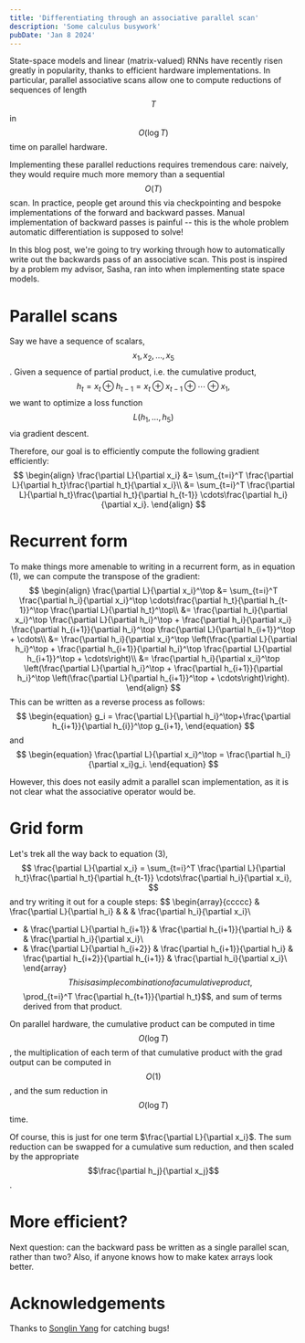 ```yaml
---
title: 'Differentiating through an associative parallel scan'
description: 'Some calculus busywork'
pubDate: 'Jan 8 2024'
---
```


State-space models and linear (matrix-valued) RNNs
have recently risen greatly in popularity,
thanks to efficient hardware implementations.
In particular, parallel associative scans allow one to compute
reductions of sequences of length $$T$$ in $$O(\log T)$$ time
on parallel hardware.

Implementing these parallel reductions requires tremendous care:
naively, they would require much more memory than a sequential $$O(T)$$ scan.
In practice, people get around this via checkpointing and bespoke
implementations of the forward and backward passes.
Manual implementation of backward passes is painful -- this is the whole problem
automatic differentiation is supposed to solve!

In this blog post, we're going to try working through how to automatically
write out the backwards pass of an associative scan.
This post is inspired by a problem my advisor, Sasha,
ran into when implementing state space models.

# Parallel scans
Say we have a sequence of scalars, $$x_1, x_2,\ldots,x_5$$.
Given a sequence of partial product, i.e. the cumulative product,
$$
\begin{equation}
h_t = x_t \oplus h_{t-1} = x_t \oplus x_{t-1} \oplus \cdots \oplus x_1,
\end{equation}
$$
we want to optimize a loss function
$$L(h_1,\ldots,h_5)$$
via gradient descent.

Therefore, our goal is to efficiently compute the following gradient efficiently:
$$
\begin{align}
\frac{\partial L}{\partial x_i}
&= \sum_{t=i}^T \frac{\partial L}{\partial h_t}\frac{\partial h_t}{\partial x_i}\\
&= \sum_{t=i}^T \frac{\partial L}{\partial h_t}\frac{\partial h_t}{\partial h_{t-1}}
    \cdots\frac{\partial h_i}{\partial x_i}.
\end{align}
$$

# Recurrent form
To make things more amenable to writing in a recurrent form, as in equation (1),
we can compute the transpose of the gradient:
$$
\begin{align}
\frac{\partial L}{\partial x_i}^\top
&= \sum_{t=i}^T 
    \frac{\partial h_i}{\partial x_i}^\top
    \cdots\frac{\partial h_t}{\partial h_{t-1}}^\top
    \frac{\partial L}{\partial h_t}^\top\\
&= \frac{\partial h_i}{\partial x_i}^\top
    \frac{\partial L}{\partial h_i}^\top
    + \frac{\partial h_i}{\partial x_i}
    \frac{\partial h_{i+1}}{\partial h_i}^\top
    \frac{\partial L}{\partial h_{i+1}}^\top + \cdots\\
&= \frac{\partial h_i}{\partial x_i}^\top
    \left(\frac{\partial L}{\partial h_i}^\top
    + \frac{\partial h_{i+1}}{\partial h_i}^\top
    \frac{\partial L}{\partial h_{i+1}}^\top + \cdots\right)\\
&= \frac{\partial h_i}{\partial x_i}^\top
    \left(\frac{\partial L}{\partial h_i}^\top
    + \frac{\partial h_{i+1}}{\partial h_i}^\top
    \left(\frac{\partial L}{\partial h_{i+1}}^\top + \cdots\right)\right).
\end{align}
$$
This can be written as a reverse process as follows:
$$
\begin{equation}
g_i = \frac{\partial L}{\partial h_i}^\top+\frac{\partial h_{i+1}}{\partial h_{i}}^\top g_{i+1},
\end{equation}
$$
and
$$
\begin{equation}
\frac{\partial L}{\partial x_i}^\top = \frac{\partial h_i}{\partial x_i}g_i.
\end{equation}
$$

However, this does not easily admit a parallel scan implementation,
as it is not clear what the associative operator would be.

# Grid form
Let's trek all the way back to equation (3),
$$
\frac{\partial L}{\partial x_i}
= \sum_{t=i}^T \frac{\partial L}{\partial h_t}\frac{\partial h_t}{\partial h_{t-1}}
    \cdots\frac{\partial h_i}{\partial x_i},
$$
and try writing it out for a couple steps:
$$
\begin{array}{ccccc}
  & \frac{\partial L}{\partial h_i} &  & & \frac{\partial h_i}{\partial x_i}\\
+ & \frac{\partial L}{\partial h_{i+1}} & \frac{\partial h_{i+1}}{\partial h_i} & & \frac{\partial h_i}{\partial x_i}\\
+ & \frac{\partial L}{\partial h_{i+2}} & \frac{\partial h_{i+1}}{\partial h_i} & \frac{\partial h_{i+2}}{\partial h_{i+1}} & \frac{\partial h_i}{\partial x_i}\\
\end{array}
$$
This is a simple combination of a cumulative product,
$$\prod_{t=i}^T \frac{\partial h_{t+1}}{\partial h_t}$$,
and sum of terms derived from that product.

On parallel hardware, the cumulative product can be computed in time $$O(\log T)$$,
the multiplication of each term  of that cumulative product with the grad output can be computed in $$O(1)$$,
and the sum reduction in $$O(\log T)$$ time.

Of course, this is just for one term $\frac{\partial L}{\partial x_i}$.
The sum reduction can be swapped for a cumulative sum reduction, and then scaled by the appropriate
$$\frac{\partial h_j}{\partial x_j}$$.

# More efficient?
Next question: can the backward pass be written as a single parallel scan,
rather than two?
Also, if anyone knows how to make katex arrays look better.

# Acknowledgements
Thanks to [Songlin Yang](https://sustcsonglin.github.io/) for catching bugs!
